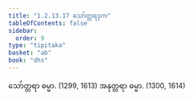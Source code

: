 ```yaml
---
title: "1.2.13.17 သော်တ္တရဒုက"
tableOfContents: false
sidebar:
  order: 9
type: "tipitaka"
basket: "ab"
book: "dhs"
---
```



<DynamicBreadcrumb />

<Division number="121" book="dhs">

<Paragraph number="277" book="dhs">
သော်တ္တရာ ဓမ္မာ. (<Emphasis>1299, 1613</Emphasis>)
</Paragraph>

<Paragraph number="278" book="dhs">
အနုတ္တရာ ဓမ္မာ. (<Emphasis>1300, 1614</Emphasis>)
</Paragraph>
</Division>